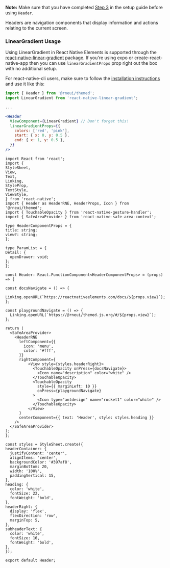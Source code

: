 <!-- To show the guide to configure Header Component to a project.
This is not added as description in comments of the component so is added here. -->

**Note:**
Make sure that you have completed [Step 3](../installation#install-react-native-safe-area-context) in the setup guide before using `Header`.

Headers are navigation components that display information and actions relating
to the current screen.

<!-- The react-native-linear-gradient is not configured with snack so the usage guide is added here to be displayed in documentation. -->

### LinearGradient Usage

Using LinearGradient in React Native Elements is supported through the
[react-native-linear-gradient](https://github.com/react-native-community/react-native-linear-gradient)
package. If you're using expo or create-react-native-app then you can use
`linearGradientProps` prop right out the box with no additional setup.

For react-native-cli users, make sure to follow the
[installation instructions](https://github.com/react-native-community/react-native-linear-gradient#add-it-to-your-project)
and use it like this:

```jsx
import { Header } from '@rneui/themed';
import LinearGradient from 'react-native-linear-gradient';

...

<Header
  ViewComponent={LinearGradient} // Don't forget this!
  linearGradientProps={{
    colors: ['red', 'pink'],
    start: { x: 0, y: 0.5 },
    end: { x: 1, y: 0.5 },
  }}
/>
```

```SnackPlayer name=RNE Header
import React from 'react';
import {
StyleSheet,
View,
Text,
Linking,
StyleProp,
TextStyle,
ViewStyle,
} from 'react-native';
import { Header as HeaderRNE, HeaderProps, Icon } from '@rneui/themed';
import { TouchableOpacity } from 'react-native-gesture-handler';
import { SafeAreaProvider } from 'react-native-safe-area-context';

type HeaderComponentProps = {
title: string;
view?: string;
};

type ParamList = {
Detail: {
  openDrawer: void;
};
};

const Header: React.FunctionComponent<HeaderComponentProps> = (props) => {

const docsNavigate = () => {
  Linking.openURL(`https://reactnativeelements.com/docs/${props.view}`);
};

const playgroundNavigate = () => {
  Linking.openURL(`https://@rneui/themed.js.org/#/${props.view}`);
};

return (
  <SafeAreaProvider>
    <HeaderRNE
      leftComponent={{
        icon: 'menu',
        color: '#fff',
      }}
      rightComponent={
          <View style={styles.headerRight}>
            <TouchableOpacity onPress={docsNavigate}>
              <Icon name="description" color="white" />
            </TouchableOpacity>
            <TouchableOpacity
              style={{ marginLeft: 10 }}
              onPress={playgroundNavigate}
            >
              <Icon type="antdesign" name="rocket1" color="white" />
            </TouchableOpacity>
          </View>
      }
      centerComponent={{ text: 'Header', style: styles.heading }}
    />
  </SafeAreaProvider>
);
};

const styles = StyleSheet.create({
headerContainer: {
  justifyContent: 'center',
  alignItems: 'center',
  backgroundColor: '#397af8',
  marginBottom: 20,
  width: '100%',
  paddingVertical: 15,
},
heading: {
  color: 'white',
  fontSize: 22,
  fontWeight: 'bold',
},
headerRight: {
  display: 'flex',
  flexDirection: 'row',
  marginTop: 5,
},
subheaderText: {
  color: 'white',
  fontSize: 16,
  fontWeight: 'bold',
},
});

export default Header;
```
